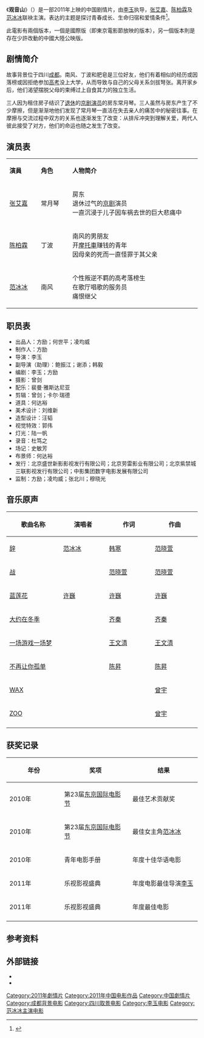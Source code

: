 {{Infobox Film
| name             = 观音山
| original_name    = Buddha Mountain
| image            = Buddha Mountain.jpg
| alt              = 
| caption          = 
| director         = [[李玉_(導演)|李玉]]
| producer         = [[方励|方励]]
| writer           = 李玉<br />方励
| narrator         = 
| starring         = [[张艾嘉|张艾嘉]]<br />[[陈柏霖|陈柏霖]]<br />[[范冰冰|范冰冰]]
| music            = 佩曼·亚丹尼安（Peyman Yazdanian）
| cinematography   = [[曾剑|曾剑]]
| editing          = 曾剑<br />卡尔·里德尔（Karl Riedl）
| studio           = 北京劳雷影业有限公司<br />范冰冰工作室 
| distributor      = 北京盛世新影影视发行有限公司<br />北京劳雷影业有限公司<br />北京紫禁城三联影视发行有限公司 
| released         = {{flagicon|CHN}} 2011年3月4日
| sec-title        =
| rate             = 
| runtime          = 100分钟（中国大陆）<br />105分钟（国际版）
| country          = {{中國大陸電影產地}}
| language         = [[普通話|普通話]]
| imdb_id          = 
| amg_id           = 
| budget           = 
| gross            = 7200万人民币
| preceded_by      = 
| followed_by      = 
}}
《'''观音山'''》（{{lang-en|Buddha Mountain}}）是一部2011年上映的中国剧情片，由[[李玉_(導演)|李玉]]执导，[[张艾嘉|张艾嘉]]、[[陈柏霖|陈柏霖]]及[[范冰冰|范冰冰]]联袂主演。表达的主题是探讨青春成长、生命归宿和爱情条件<ref>{{Cite web |url=http://ent.sina.com.cn/m/2011-02-18/03433233027.shtml |title=电影《观音山》故事梗概 |access-date=2011-03-12 |archive-date=2016-08-28 |archive-url=https://web.archive.org/web/20160828230934/http://ent.sina.com.cn/m/2011-02-18/03433233027.shtml |dead-url=no }}</ref>。

此電影有兩個版本，一個是國際版（即東京電影節放映的版本），另一個版本則是存在少許改動的中國大陸公映版。

== 剧情简介 ==
故事背景位于四川[[成都|成都]]。南风、丁波和肥皂是三位好友，他们有着相似的经历或因落榜或因拒绝参加[[高考|高考]]没上大学，从而导致与自己的父母关系剑拔弩张。离开家乡后，他们渴望摆脱父母的束缚过上自食其力的独立生活。

三人因为租住房子结识了[[退休|退休]]的[[京剧|京剧]][[演员|演员]]的房东常月琴。三人虽然与房东产生了不少摩擦，但是渐渐地他们发现了常月琴一直活在失去亲人的痛苦中的秘密往事。在摩擦与交流过程中双方的关系也逐渐发生了改变：从排斥冲突到理解关爱，两代人彼此接受了对方，他们的命运也随之发生了改变。

== 演员表 ==
{|class="wikitable" width="57%"
|- style="background:cornflowerblue; color:white" align=center
|style="width:1%"|'''演員'''||style="width:1%"|'''角色'''||style="width:6%"|'''人物简介'''
|-
|[[张艾嘉|张艾嘉]]||常月琴||房东<br />退休过气的[[京剧|京剧]]演员<br />一直沉浸于儿子因车祸去世的巨大悲痛中
|-
|[[陈柏霖|陈柏霖]]||丁波||南风的男朋友<br />开[[摩托車|摩托車]]赚钱的青年<br />因母亲的死而一直怪罪于其父亲
|-
|[[范冰冰|范冰冰]]||南风||个性叛逆不羁的高考落榜生<br />在歌厅唱歌的服务员<br />痛恨继父
|}

== 职员表 ==
* 出品人：方励；何世平；凌均威
* 制作人：方励
* 导演：李玉
* 副导演（助理）：鲍振江；谢添；韩毅
* 编剧：李玉；方励
* 摄影：曾剑
* 配乐：裴曼·雅斯达尼亚
* 剪辑：曾剑；卡尔·瑞德
* 道具：何达裕
* 美术设计：刘维新
* 造型设计：汪韬
* 视觉特效：郭伟
* 灯光：陆一帆
* 录音：杜笃之
* 场记：史敏芳
* 布景师：何达裕
* 发行：北京盛世新影影视发行有限公司；北京劳雷影业有限公司；北京紫禁城三联影视发行有限公司；中影集团数字电影发展有限公司
* 监制：方励；凌均威；张北川；穆晓光

== 音乐原声 ==
{|class="wikitable" width="90%"
|- align=center
!style="width:4%"|'''歌曲名称'''||style="width:4%"|'''演唱者'''||style="width:4%"|'''作词'''||style="width:4%"|'''作曲'''
|-
|[[辞|辞]] ||[[范冰冰|范冰冰]]||[[韩寒|韩寒]]||[[范晓萱|范晓萱]]
|-
|[[战|战]] ||||[[范晓萱|范晓萱]]||[[范晓萱|范晓萱]]
|-
|[[蓝莲花|蓝莲花]] ||[[许巍|许巍]]||[[许巍|许巍]]||[[许巍|许巍]]
|-
|[[大约在冬季|大约在冬季]] ||||[[齐秦|齐秦]]||[[齐秦|齐秦]]
|-
|[[一场游戏一场梦|一场游戏一场梦]] ||||[[王文清|王文清]]||[[王文清|王文清]]
|-
|[[不再让你孤单|不再让你孤单]] ||||[[陈昇|陈昇]]||[[陈昇|陈昇]]
|-
|[[WAX|WAX]] ||||||[[曾宇|曾宇]]
|-
|[[ZOO|ZOO]] ||||||[[曾宇|曾宇]]
|-
|}

== 获奖记录 ==
{|class="wikitable" width="90%"
|- align=center
!style="width:5%"|'''年份'''||style="width:8%"|'''奖项'''||style="width:8%"|'''结果'''
|-
|2010年 ||第23届[[东京国际电影节|东京国际电影节]]||最佳艺术贡献奖
|-
|2010年 ||第23届[[东京国际电影节|东京国际电影节]]||最佳女主角[[范冰冰|范冰冰]]
|-
|2010年 ||青年电影手册||年度十佳华语电影
|-
|2011年 ||乐视影视盛典||年度电影最佳导演[[李玉|李玉]]
|-
|2011年 ||乐视影视盛典||年度最佳电影
|-
|}

== 参考资料 ==
{{reflist}}

== 外部链接 ==
* {{hkmdb title|13997}}
*{{imdb title|tt1745713|觀音山}}


{{李玉}}
{{張艾嘉}}
{{青年電影手冊華語十佳頒獎典禮華語十佳電影}}
{{DEFAULTSORT:guan}}
[[Category:2011年劇情片|Category:2011年劇情片]]
[[Category:2011年中国电影作品|Category:2011年中国电影作品]]
[[Category:中国劇情片|Category:中国劇情片]]
[[Category:成都背景电影|Category:成都背景电影]]
[[Category:四川取景电影|Category:四川取景电影]]
[[Category:李玉电影|Category:李玉电影]]
[[Category:范冰冰主演电影|Category:范冰冰主演电影]]